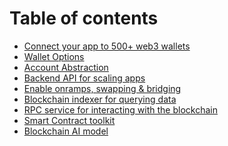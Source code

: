 # Table of contents

* [Connect your app to 500+ web3 wallets](Connect-your-app-to-web3.mdx)
* [Wallet Options](wallets.mdx)
* [Account Abstraction](account-abstraction.mdx)
* [Backend API for scaling apps](engine.mdx)
* [Enable onramps, swapping & bridging](universal-bridge.mdx)
* [Blockchain indexer for querying data](Insight.mdx)
* [RPC service for interacting with the blockchain](RPC.mdx)
* [Smart Contract toolkit](contracts-toolkit.mdx)
* [Blockchain AI model](nebula.mdx)
